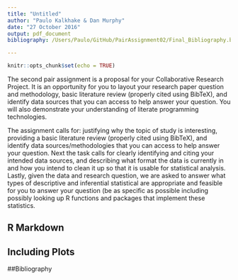 ```yaml
---
title: "Untitled"
author: "Paulo Kalkhake & Dan Murphy"
date: "27 October 2016"
output: pdf_document
bibliography: /Users/Paulo/GitHub/PairAssignment02/Final_Bibliography.bib

---
```


```r
knitr::opts_chunk$set(echo = TRUE)
```

The second pair assignment is a proposal for your Collaborative Research Project. It is an opportunity for you to layout your research paper question and methodology, basic literature review (properly cited using BibTeX), and identify data sources that you can access to help answer your question. You will also demonstrate your understanding of literate programming technologies. 

The assignment calls for: justifying why the topic of study is interesting, providing a basic literature review (properly cited using BibTeX), and identify data sources/methodologies that you can access to help answer your question. Next the task calls for clearly identifying and citing your intended data sources, and describing what format the data is currently in and how you intend to clean it up so that it is usable for statistical analysis. Lastly, given the data and research question, we are asked to answer what types of descriptive and inferential statistical are appropriate and feasible for you to answer your question (be as specific as possible including possibly looking up R functions and packages that implement these statistics.



## R Markdown

## Including Plots

\newpage
##Bibliography